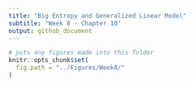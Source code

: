 ```yaml
---
title: "Big Entropy and Generalized Linear Model"
subtitle: "Week 8 - Chapter 10"
output: github_document
---
```


```r
# puts any figures made into this folder
knitr::opts_chunk$set(
  fig.path = "../Figures/Week8/"
)
```






